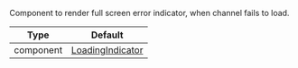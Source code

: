 Component to render full screen error indicator, when channel fails to load.

| Type | Default |
| - | - |
| component | [LoadingIndicator](https://github.com/GetStream/stream-chat-react-native/blob/main/package/src/components/Indicators/LoadingIndicator.tsx) |
